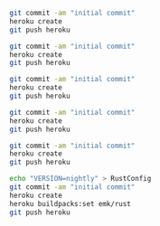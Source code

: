 <CodeGroup>

```bash {{ title: "Node" }}
git commit -am "initial commit"
heroku create
git push heroku
```

```bash {{ title: "Python" }}
git commit -am "initial commit"
heroku create
git push heroku
```

```bash {{ title: "PHP" }}
git commit -am "initial commit"
heroku create
git push heroku
```

```bash {{ title: "Ruby" }}
git commit -am "initial commit"
heroku create
git push heroku
```

```bash {{ title: "Go" }}
git commit -am "initial commit"
heroku create
git push heroku
```

```bash {{ title: "Rust" }}
echo "VERSION=nightly" > RustConfig
git commit -am "initial commit"
heroku create
heroku buildpacks:set emk/rust
git push heroku
```

</CodeGroup>
